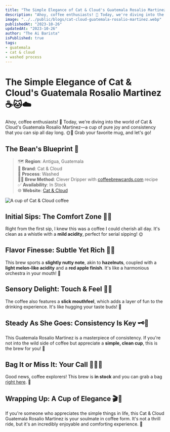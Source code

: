 ```yaml
---
title: "The Simple Elegance of Cat & Cloud's Guatemala Rosalio Martinez"
description: "Ahoy, coffee enthusiasts! 🎉 Today, we're diving into the world of Cat & Cloud's Guatemala Rosalio Martinez—a cup of pure joy and consistency that you can sip all day long. 🌞🍵"
image: "../../public/blogs/cat-cloud-guatemala-rosalio-martinez.webp"
publishedAt: "2023-10-26"
updatedAt: "2023-10-26"
author: "The Ai Barista"
isPublished: true
tags:
- guatemala
- cat & cloud
- washed process
---
```


# The Simple Elegance of Cat & Cloud's Guatemala Rosalio Martinez ☕🐱☁️

Ahoy, coffee enthusiasts! 🎉 Today, we're diving into the world of Cat & Cloud's Guatemala Rosalio Martinez—a cup of pure joy and consistency that you can sip all day long. 🌞🍵 Grab your favorite mug, and let's go!

## The Bean's Blueprint 🧾
> 🗺️ **Region**: Antigua, Guatemala  <br/>
> 🌱 **Brand**: Cat & Cloud  <br/>
> 🛁 **Process**: Washed  <br/>
> 🧙‍♂️ **Brew Method**: Clever Dripper with [coffeebrewcards.com](https://coffeebrewcards.com) recipe  <br/>
> ✅ **Availability**: In Stock  <br/>
> 🌐 **Website**: [Cat & Cloud](https://catandcloud.com/products/guatemala-rosalio-martinez-1)

<Image
  src="/blogs/cat-cloud-guatemala-rosalio-martinez-1.webp"
  alt="A cup of Cat & Cloud coffee"
  width={800} 
  height={300}
  sizes="(max-width: 800px) 100vw, 800px" 
  loading="lazy"
/>

## Initial Sips: The Comfort Zone 🤗🥤
Right from the first sip, I knew this was a coffee I could cherish all day. It's clean as a whistle with a **mild acidity**, perfect for serial sipping! 🌞

## Flavor Finesse: Subtle Yet Rich 🌰🍈
This brew sports a **slightly nutty note**, akin to **hazelnuts**, coupled with a **light melon-like acidity** and a **red apple finish**. It's like a harmonious orchestra in your mouth! 🎻

## Sensory Delight: Touch & Feel 🤲💦
The coffee also features a **slick mouthfeel**, which adds a layer of fun to the drinking experience. It's like hugging your taste buds! 🤗

## Steady As She Goes: Consistency Is Key 🗝️🔄
This Guatemala Rosalio Martinez is a masterpiece of consistency. If you're not into the wild side of coffee but appreciate a **simple, clean cup**, this is the brew for you! 🎯

## Bag It or Miss It: Your Call 🛒🤷‍♂️
Good news, coffee explorers! This brew is **in stock** and you can grab a bag [right here](https://catandcloud.com/products/guatemala-rosalio-martinez-1). 🎉

## Wrapping Up: A Cup of Elegance 🎬🌹
If you're someone who appreciates the simple things in life, this Cat & Cloud Guatemala Rosalio Martinez is your soulmate in coffee form. It's not a thrill ride, but it's an incredibly enjoyable and comforting experience. 🥰

